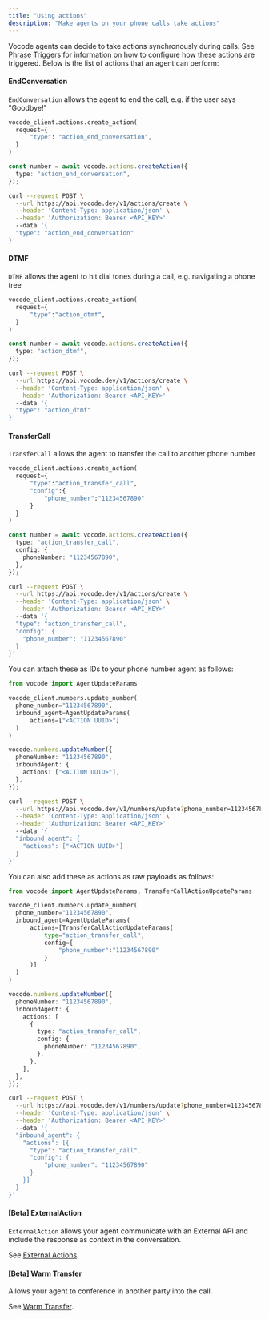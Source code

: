 ```yaml
---
title: "Using actions"
description: "Make agents on your phone calls take actions"
---
```


Vocode agents can decide to take actions synchronously during calls. See [Phrase Triggers](/phrase-triggers) for information on how to configure how these actions are triggered. Below is the list of actions that an agent can perform:

#### EndConversation

`EndConversation` allows the agent to end the call, e.g. if the user says "Goodbye!"

  <CodeGroup>

```python Python
vocode_client.actions.create_action(
  request={
      "type": "action_end_conversation",
  }
)
```

```typescript TypeScript
const number = await vocode.actions.createAction({
  type: "action_end_conversation",
});
```

```bash cURL
curl --request POST \
  --url https://api.vocode.dev/v1/actions/create \
  --header 'Content-Type: application/json' \
  --header 'Authorization: Bearer <API_KEY>'
  --data '{
  "type": "action_end_conversation"
}'
```

</CodeGroup>

#### DTMF

`DTMF` allows the agent to hit dial tones during a call, e.g. navigating a phone tree

  <CodeGroup>

```python Python
vocode_client.actions.create_action(
  request={
      "type":"action_dtmf",
  }
)
```

```typescript TypeScript
const number = await vocode.actions.createAction({
  type: "action_dtmf",
});
```

```bash cURL
curl --request POST \
  --url https://api.vocode.dev/v1/actions/create \
  --header 'Content-Type: application/json' \
  --header 'Authorization: Bearer <API_KEY>'
  --data '{
  "type": "action_dtmf"
}'
```

</CodeGroup>

#### TransferCall

`TransferCall` allows the agent to transfer the call to another phone number

  <CodeGroup>

```python Python
vocode_client.actions.create_action(
  request={
      "type":"action_transfer_call",
      "config":{
          "phone_number":"11234567890"
      }
  }
)
```

```typescript TypeScript
const number = await vocode.actions.createAction({
  type: "action_transfer_call",
  config: {
    phoneNumber: "11234567890",
  },
});
```

```bash cURL
curl --request POST \
  --url https://api.vocode.dev/v1/actions/create \
  --header 'Content-Type: application/json' \
  --header 'Authorization: Bearer <API_KEY>'
  --data '{
  "type": "action_transfer_call",
  "config": {
    "phone_number": "11234567890"
  }
}'
```

</CodeGroup>

You can attach these as IDs to your phone number agent as follows:

  <CodeGroup>

```python Python
from vocode import AgentUpdateParams

vocode_client.numbers.update_number(
  phone_number="11234567890",
  inbound_agent=AgentUpdateParams(
      actions=["<ACTION UUID>"]
  )
)
```

```typescript TypeScript
vocode.numbers.updateNumber({
  phoneNumber: "11234567890",
  inboundAgent: {
    actions: ["<ACTION UUID>"],
  },
});
```

```bash cURL
curl --request POST \
  --url https://api.vocode.dev/v1/numbers/update?phone_number=11234567890 \
  --header 'Content-Type: application/json' \
  --header 'Authorization: Bearer <API_KEY>'
  --data '{
  "inbound_agent": {
    "actions": ["<ACTION UUID>"]
  }
}'
```

</CodeGroup>

You can also add these as actions as raw payloads as follows:

  <CodeGroup>

```python Python
from vocode import AgentUpdateParams, TransferCallActionUpdateParams

vocode_client.numbers.update_number(
  phone_number="11234567890",
  inbound_agent=AgentUpdateParams(
      actions=[TransferCallActionUpdateParams(
          type="action_transfer_call",
          config={
              "phone_number":"11234567890"
          }
      )]
  )
)
```

```typescript TypeScript
vocode.numbers.updateNumber({
  phoneNumber: "11234567890",
  inboundAgent: {
    actions: [
      {
        type: "action_transfer_call",
        config: {
          phoneNumber: "11234567890",
        },
      },
    ],
  },
});
```

```bash cURL
curl --request POST \
  --url https://api.vocode.dev/v1/numbers/update?phone_number=11234567890 \
  --header 'Content-Type: application/json' \
  --header 'Authorization: Bearer <API_KEY>'
  --data '{
  "inbound_agent": {
    "actions": [{
      "type": "action_transfer_call",
      "config": {
          "phone_number": "11234567890"
      }
    }]
  }
}'
```

</CodeGroup>

#### [Beta] ExternalAction

`ExternalAction` allows your agent communicate with an External API and include the response as context in the conversation.

See [External Actions](/external-actions).

#### [Beta] Warm Transfer

Allows your agent to conference in another party into the call.

See [Warm Transfer](/warm-transfer).
